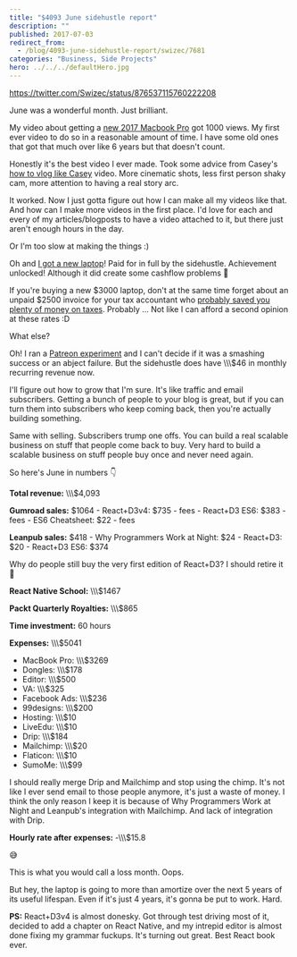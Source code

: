 ```yaml
---
title: "$4093 June sidehustle report"
description: ""
published: 2017-07-03
redirect_from:
  - /blog/4093-june-sidehustle-report/swizec/7681
categories: "Business, Side Projects"
hero: ../../../defaultHero.jpg
---
```


https://twitter.com/Swizec/status/876537115760222208

June was a wonderful month. Just brilliant.

My video about getting a [new 2017 Macbook Pro](https://www.youtube.com/watch?v=ed2xrQt0Qp4) got 1000 views. My first ever video to do so in a reasonable amount of time. I have some old ones that got that much over like 6 years but that doesn't count.

Honestly it's the best video I ever made. Took some advice from Casey's [how to vlog like Casey](https://www.youtube.com/watch?v=Q980C74SdYQ) video. More cinematic shots, less first person shaky cam, more attention to having a real story arc.

It worked. Now I just gotta figure out how I can make all my videos like that. And how can I make more videos in the first place. I'd love for each and every of my articles/blogposts to have a video attached to it, but there just aren't enough hours in the day.

Or I'm too slow at making the things :)

Oh and [I got a new laptop](https://swizec.com/blog/first-day-new-2017-macbook-pro/swizec/7643)! Paid for in full by the sidehustle. Achievement unlocked! Although it did create some cashflow problems 🤔

If you're buying a new $3000 laptop, don't at the same time forget about an unpaid $2500 invoice for your tax accountant who [probably saved you plenty of money on taxes](https://swizec.com/blog/how-i-got-boned-by-taxes-two-years-in-a-row/swizec/7582). Probably ... Not like I can afford a second opinion at these rates :D

What else?

Oh! I ran a [Patreon experiment](https://swizec.com/blog/initial-results-patreon-experiment/swizec/7666) and I can't decide if it was a smashing success or an abject failure. But the sidehustle does have \\\\\\\$46 in monthly recurring revenue now.

I'll figure out how to grow that I'm sure. It's like traffic and email subscribers. Getting a bunch of people to your blog is great, but if you can turn them into subscribers who keep coming back, then you're actually building something.

Same with selling. Subscribers trump one offs. You can build a real scalable business on stuff that people come back to buy. Very hard to build a scalable business on stuff people buy once and never need again.

So here's June in numbers 👇

**Total revenue:** \\\\\\\$4,093

**Gumroad sales:** $1064 - React+D3v4: $735 - fees - React+D3 ES6: $383 - fees - ES6 Cheatsheet: $22 - fees

**Leanpub sales:** $418 - Why Programmers Work at Night: $24 - React+D3: $20 - React+D3 ES6: $374

Why do people still buy the very first edition of React+D3? I should retire it 🤔

**React Native School:** \\\\\\\$1467

**Packt Quarterly Royalties:** \\\\\\\$865

**Time investment:** 60 hours

**Expenses:** \\\\\\\$5041

- MacBook Pro: \\\\\\\$3269
- Dongles: \\\\\\\$178
- Editor: \\\\\\\$500
- VA: \\\\\\\$325
- Facebook Ads: \\\\\\\$236
- 99designs: \\\\\\\$200
- Hosting: \\\\\\\$10
- LiveEdu: \\\\\\\$10
- Drip: \\\\\\\$184
- Mailchimp: \\\\\\\$20
- Flaticon: \\\\\\\$10
- SumoMe: \\\\\\\$99

I should really merge Drip and Mailchimp and stop using the chimp. It's not like I ever send email to those people anymore, it's just a waste of money. I think the only reason I keep it is because of Why Programmers Work at Night and Leanpub's integration with Mailchimp. And lack of integration with Drip.

**Hourly rate after expenses:** -\\\\\\\$15.8

😅

This is what you would call a loss month. Oops.

But hey, the laptop is going to more than amortize over the next 5 years of its useful lifespan. Even if it's just 4 years, it's gonna be put to work. Hard.

**PS:** React+D3v4 is almost donesky. Got through test driving most of it, decided to add a chapter on React Native, and my intrepid editor is almost done fixing my grammar fuckups. It's turning out great. Best React book ever.
